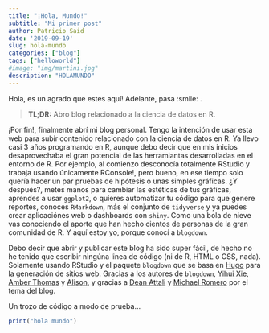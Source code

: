 ```yaml
---
title: "¡Hola, Mundo!"
subtitle: "Mi primer post"
author: Patricio Said
date: '2019-09-19'
slug: hola-mundo
categories: ["blog"]
tags: ["helloworld"]
#image: "img/martini.jpg"
description: "HOLAMUNDO"
---
```


Hola, es un agrado que estes aquí! Adelante, pasa :smile: .  

> **TL;DR:** Abro blog relacionado a la ciencia de datos en R.   


¡Por fin!, finalmente abrí mi blog personal. Tengo la intención de usar esta web para subir contenido relacionado con la ciencia de datos en R. Ya llevo casi 3 años programando en R, aunque debo decir que en mis inicios desaprovechaba el gran potencial de las herramiantas desarrolladas en el entorno de R. Por ejemplo, al comienzo desconocía totalmente RStudio y trabaja usando únicamente RConsole!, pero bueno, en ese tiempo solo quería hacer un par pruebas de hipótesis o unas simples gráficas. ¿Y después?, metes manos para cambiar las estéticas de tus gráficas, aprendes a usar `ggplot2`, o quieres automatizar tu código para que genere reportes, conoces `RMarkdown`, más el conjunto de `tidyverse` y ya puedes crear aplicaciónes web o dashboards con `shiny`. Como una bola de nieve vas conociendo el aporte que han hecho cientos de personas de la gran comunidad de R. Y aquí estoy yo, porque conocí a `blogdown`.  

Debo decir que abrir y publicar este blog ha sido super fácil, de hecho no he tenido que escribir ningúna linea de código (ni de R, HTML o CSS, nada). Solamente usando RStudio y el paquete `blogdown` que se basa en [Hugo](https://gohugo.io/) para la generación de sitios web. Gracias a los autores de `blogdown`, [Yihui Xie](https://yihui.name), [Amber Thomas](https://amber.rbind.io) y [Alison](https://alison.rbind.io), y gracias a [Dean Attali](https://deanattali.com/) y [Michael Romero](http://halogenica.net/) por el tema del blog.    

Un trozo de código a modo de prueba... 

```r
print("hola mundo")
```




 